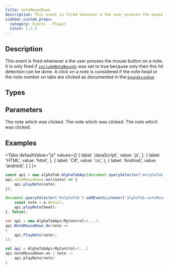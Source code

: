 ```yaml
---
title: noteMouseDown
description: This event is fired whenever a the user presses the mouse button on a note head/number.
sidebar_custom_props:
  category: Events - Player
  since: 1.2.3
---
```


<SinceBadge since="1.2.3" />


## Description
This event is fired whenever a the user presses the mouse button on a note. 
It is only fired if [`includeNoteBounds`](/docs/reference/settings/core/includenotebounds) was set to true because
only then this hit detection can be done. A click on a note is considered if the note head or the note number on tabs are clicked as documented in the [`boundsLookup`](/docs/reference/scorerenderer/boundslookup)

<EventDescription metadata={metadata} />

## Types

<TypeTable>
    <TypeRow type="js" name="function(note)" />    
    <TypeRow type="net" name="Action<AlphaTab.Model.Note>" />    
    <TypeRow type="android" name="(note: AlphaTab.Model.Note) -> Unit" />    
</TypeTable>

## Parameters

<ParameterTable>
    <ParameterRow platform="js" name="note" type="alphaTab.model.Note">
        The note which was clicked.
    </ParameterRow>
    <ParameterRow platform="net" name="note" type="AlphaTab.Model.Note">
        The note which was clicked.
    </ParameterRow>
    <ParameterRow platform="net" name="note" type="alphaTab.model.Note">
        The note which was clicked.
    </ParameterRow>
</ParameterTable>

## Examples

<Tabs
  defaultValue="js"
  values={[
    { label: 'JavaScript', value: 'js', },
    { label: 'HTML', value: 'html', },
    { label: 'C#', value: 'cs', },
    { label: 'Android', value: 'android', }
  ]
}>
<TabItem value="js">

```js
const api = new alphaTab.AlphaTabApi(document.querySelector('#alphaTab'));
api.noteMouseDown.on((note) => {
    api.playNote(note);
});
```

</TabItem>
<TabItem value="html">

```js
document.querySelector('#alphaTab').addEventListener('alphaTab.noteMouseDown', (e) => {
    const note = e.detail;
    api.playNote(beat);
}, false);
```

</TabItem>
<TabItem value="cs">

```cs
var api = new AlphaTabApi<MyControl>(...);
api.NoteMouseDown.On(note => 
{
    api.PlayNote(note);
});
```

</TabItem>
<TabItem value="android">

```kotlin
val api = AlphaTabApi<MyControl>(...)
api.noteMouseDown.on { note -> 
    api.playNote(note)
}
```

</TabItem>
</Tabs>